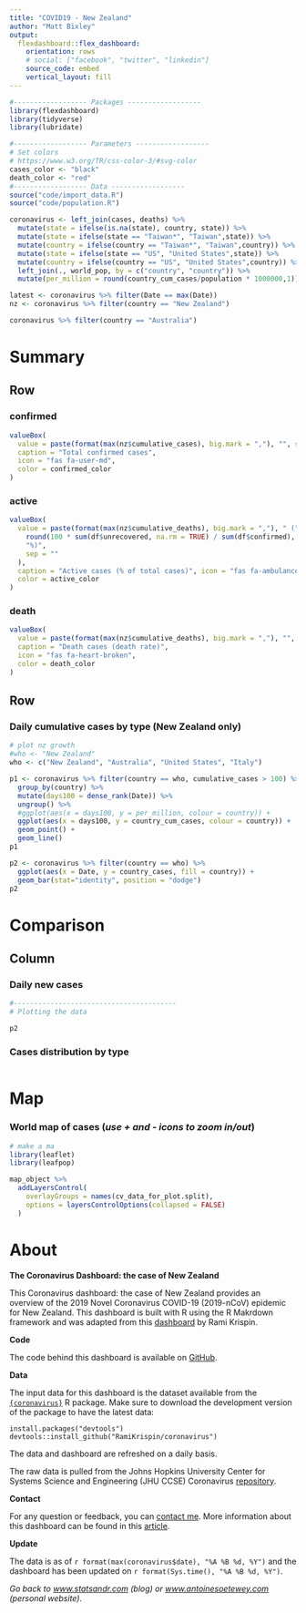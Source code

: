 ```yaml
---
title: "COVID19 - New Zealand"
author: "Matt Bixley"
output: 
  flexdashboard::flex_dashboard:
    orientation: rows
    # social: ["facebook", "twitter", "linkedin"]
    source_code: embed
    vertical_layout: fill
---
```


```r
#------------------ Packages ------------------
library(flexdashboard)
library(tidyverse)
library(lubridate)

#------------------ Parameters ------------------
# Set colors
# https://www.w3.org/TR/css-color-3/#svg-color
cases_color <- "black"
death_color <- "red"
#------------------ Data ------------------
source("code/import_data.R")
source("code/population.R")

coronavirus <- left_join(cases, deaths) %>% 
  mutate(state = ifelse(is.na(state), country, state)) %>% 
  mutate(state = ifelse(state == "Taiwan*", "Taiwan",state)) %>% 
  mutate(country = ifelse(country == "Taiwan*", "Taiwan",country)) %>%
  mutate(state = ifelse(state == "US", "United States",state)) %>%
  mutate(country = ifelse(country == "US", "United States",country)) %>% 
  left_join(., world_pop, by = c("country", "country")) %>% 
  mutate(per_million = round(country_cum_cases/population * 1000000,1))

latest <- coronavirus %>% filter(Date == max(Date))
nz <- coronavirus %>% filter(country == "New Zealand")

coronavirus %>% filter(country == "Australia")
```

Summary
=======================================================================

Row {data-width=400}
-----------------------------------------------------------------------

### confirmed {.value-box}

```r

valueBox(
  value = paste(format(max(nz$cumulative_cases), big.mark = ","), "", sep = " "),
  caption = "Total confirmed cases",
  icon = "fas fa-user-md",
  color = confirmed_color
)
```


### active {.value-box}

```r
valueBox(
  value = paste(format(max(nz$cumulative_deaths), big.mark = ","), " (",
    round(100 * sum(df$unrecovered, na.rm = TRUE) / sum(df$confirmed), 1),
    "%)",
    sep = ""
  ),
  caption = "Active cases (% of total cases)", icon = "fas fa-ambulance",
  color = active_color
)
```

### death {.value-box}

```r

valueBox(
  value = paste(format(max(nz$cumulative_deaths), big.mark = ","), "", sep = " "),
  caption = "Death cases (death rate)",
  icon = "fas fa-heart-broken",
  color = death_color
)
```


Row
-----------------------------------------------------------------------

### **Daily cumulative cases by type** (New Zealand only)
    
```r

# plot nz growth
#who <- "New Zealand"
who <- c("New Zealand", "Australia", "United States", "Italy")

p1 <- coronavirus %>% filter(country == who, cumulative_cases > 100) %>%
  group_by(country) %>% 
  mutate(days100 = dense_rank(Date)) %>% 
  ungroup() %>% 
  #ggplot(aes(x = days100, y = per_million, colour = country)) +
  ggplot(aes(x = days100, y = country_cum_cases, colour = country)) +
  geom_point() +
  geom_line()
p1

p2 <- coronavirus %>% filter(country == who) %>% 
  ggplot(aes(x = Date, y = country_cases, fill = country)) +
  geom_bar(stat="identity", position = "dodge")
p2

```

Comparison
=======================================================================


Column {data-width=400}
-------------------------------------


### **Daily new cases**
    
```r

#----------------------------------------
# Plotting the data

p2
```
 
### **Cases distribution by type**

```r

```


Map
=======================================================================

### **World map of cases** (*use + and - icons to zoom in/out*)

```r
# make a ma
library(leaflet)
library(leafpop)

map_object %>%
  addLayersControl(
    overlayGroups = names(cv_data_for_plot.split),
    options = layersControlOptions(collapsed = FALSE)
  )
```





About
=======================================================================

**The Coronavirus Dashboard: the case of New Zealand**

This Coronavirus dashboard: the case of New Zealand provides an overview of the 2019 Novel Coronavirus COVID-19 (2019-nCoV) epidemic for New Zealand. This dashboard is built with R using the R Makrdown framework and was adapted from this [dashboard](https://ramikrispin.github.io/coronavirus_dashboard/){target="_blank"} by Rami Krispin.

**Code**

The code behind this dashboard is available on [GitHub](https://github.com/AntoineSoetewey/coronavirus_dashboard){target="_blank"}.

**Data**

The input data for this dashboard is the dataset available from the [`{coronavirus}`](https://github.com/RamiKrispin/coronavirus){target="_blank"} R package. Make sure to download the development version of the package to have the latest data:

```
install.packages("devtools")
devtools::install_github("RamiKrispin/coronavirus")
```

The data and dashboard are refreshed on a daily basis.

The raw data is pulled from the Johns Hopkins University Center for Systems Science and Engineering (JHU CCSE) Coronavirus [repository](https://github.com/RamiKrispin/coronavirus-csv){target="_blank"}.

**Contact**

For any question or feedback, you can [contact me](https://www.statsandr.com/contact/). More information about this dashboard can be found in this [article](https://www.statsandr.com/blog/how-to-create-a-simple-coronavirus-dashboard-specific-to-your-country-in-r/).

**Update**

The data is as of `r format(max(coronavirus$date), "%A %B %d, %Y")` and the dashboard has been updated on `r format(Sys.time(), "%A %B %d, %Y")`.



*Go back to [www.statsandr.com](https://www.statsandr.com/) (blog) or [www.antoinesoetewey.com](https://www.antoinesoetewey.com/) (personal website)*.